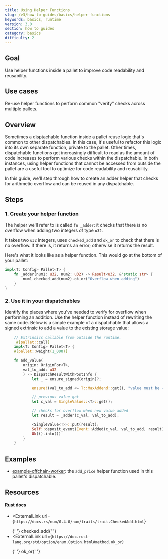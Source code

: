 ```yaml
---
title: Using Helper Functions
slug: /v3/how-to-guides/basics/helper-functions
keywords: basics, runtime
version: 3.0 
section: how to guides
category: basics
difficulty: 2
---
```


## Goal

Use helper functions inside a pallet to improve code readability and reusability.

## Use cases

Re-use helper functions to perform common "verify" checks across multiple pallets.

## Overview

Sometimes a disptachable function inside a pallet reuse logic that's common to other dispatchables.
In this case, it's useful to refactor this logic into its own separate function, private to the pallet.
Other times, dispatchable functions get increasingly difficult to read as the amount of code increases
to perform various checks within the dispatchable. In both instances, using helper functions that cannot
be accessed from outside the pallet are a useful tool to optimize for code readability and reusability.

In this guide, we'll step through how to create an adder helper that checks for arithmetic overflow
and can be reused in any dispatchable.

## Steps

### 1. Create your helper function

The helper we'll refer to is called `fn _adder`: it checks that there is no overflow when adding two integers of type `u32`.

It takes two `u32` integers, uses `checked_add` and `ok_or` to check that there is no overflow. If there is, it returns an error; otherwise
it returns the result.

Here's what it looks like as a helper function. This would go at the bottom of your pallet:

```rust
impl<T: Config> Pallet<T> {
    fn _adder(num1: u32, num2: u32) -> Result<u32, &'static str> {
        num1.checked_add(num2).ok_or("Overflow when adding")
    }
}
```

### 2. Use it in your dispatchables

Identify the places where you've needed to verify for overflow when performing an addition.
Use the helper function instead of rewriting the same code. Below is a simple example of
a dispatchable that allows a signed extrinsic to add a value to the existing storage value:

```rust
    // Extrinsics callable from outside the runtime.
	 #[pallet::call]
    impl<T: Config> Pallet<T> {
    #[pallet::weight(1_000)]

    fn add_value(
        origin: OriginFor<T>,
        val_to_add: u32
        ) -> DispatchResultWithPostInfo {
            let _ = ensure_signed(origin)?;

            ensure!(val_to_add <= T::MaxAddend::get(), "value must be <= maximum add amount constant");

            // previous value got
           	let c_val = SingleValue::<T>::get();

            // checks for overflow when new value added
            let result = _adder(c_val, val_to_add);

            <SingleValue<T>>::put(result);
            Self::deposit_event(Event::Added(c_val, val_to_add, result));
            Ok(().into())
        }
	}
```

## Examples

- [example-offchain-worker](https://github.com/paritytech/substrate/blob/master/frame/example-offchain-worker/src/lib.rs): the `add_price` helper function used in this pallet's dispatchable.

## Resources

#### Rust docs

- <ExternalLink
    url={`https://docs.rs/num/0.4.0/num/traits/trait.CheckedAdd.html`}
  >
    {' '}
    checked_add{' '}
  </ExternalLink>
- <ExternalLink
    url={`https://doc.rust-lang.org/std/option/enum.Option.html#method.ok_or`}
  >
    {' '}
    ok_or{' '}
  </ExternalLink>
